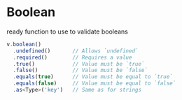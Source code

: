# Boolean

ready function to use to validate booleans

```typescript
v.boolean()
  .undefined()       // Allows `undefined`
  .required()        // Requires a value
  .true()            // Value must be `true`
  .false()           // Value must be `false`
  .equals(true)      // Value must be equal to `true`
  .equals(false)     // Value must be equal to `false`
  .as<Type>('key')   // Same as for strings
```
